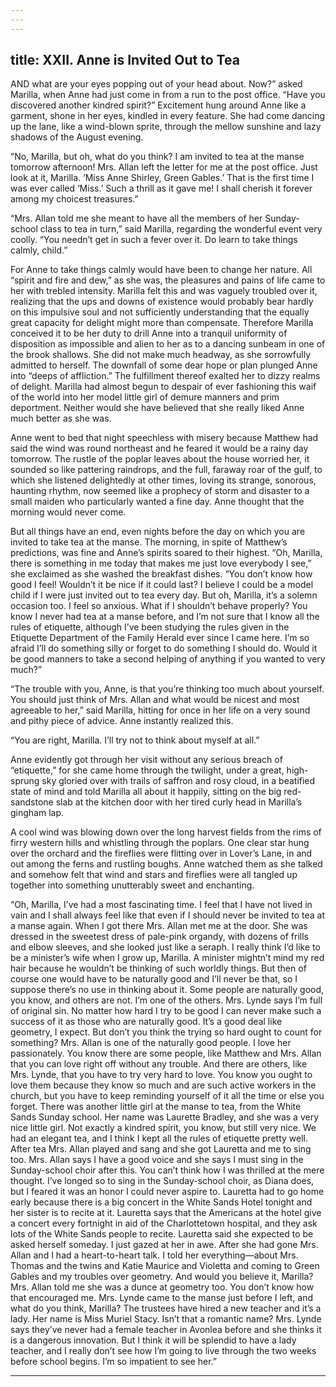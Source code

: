 ```yaml
---
---
---
```

title: XXII. Anne is Invited Out to Tea
---




AND what are your eyes popping out of your head about. Now?” asked Marilla, when Anne had just come in from a run to the post office. “Have you discovered another kindred spirit?” Excitement hung around Anne like a garment, shone in her eyes, kindled in every feature. She had come dancing up the lane, like a wind-blown sprite, through the mellow sunshine and lazy shadows of the August evening.

“No, Marilla, but oh, what do you think? I am invited to tea at the manse tomorrow afternoon! Mrs. Allan left the letter for me at the post office. Just look at it, Marilla. ‘Miss Anne Shirley, Green Gables.’ That is the first time I was ever called ‘Miss.’ Such a thrill as it gave me! I shall cherish it forever among my choicest treasures.”

“Mrs. Allan told me she meant to have all the members of her Sunday-school class to tea in turn,” said Marilla, regarding the wonderful event very coolly. “You needn’t get in such a fever over it. Do learn to take things calmly, child.”

For Anne to take things calmly would have been to change her nature. All “spirit and fire and dew,” as she was, the pleasures and pains of life came to her with trebled intensity. Marilla felt this and was vaguely troubled over it, realizing that the ups and downs of existence would probably bear hardly on this impulsive soul and not sufficiently understanding that the equally great capacity for delight might more than compensate. Therefore Marilla conceived it to be her duty to drill Anne into a tranquil uniformity of disposition as impossible and alien to her as to a dancing sunbeam in one of the brook shallows. She did not make much headway, as she sorrowfully admitted to herself. The downfall of some dear hope or plan plunged Anne into “deeps of affliction.” The fulfillment thereof exalted her to dizzy realms of delight. Marilla had almost begun to despair of ever fashioning this waif of the world into her model little girl of demure manners and prim deportment. Neither would she have believed that she really liked Anne much better as she was.

Anne went to bed that night speechless with misery because Matthew had said the wind was round northeast and he feared it would be a rainy day tomorrow. The rustle of the poplar leaves about the house worried her, it sounded so like pattering raindrops, and the full, faraway roar of the gulf, to which she listened delightedly at other times, loving its strange, sonorous, haunting rhythm, now seemed like a prophecy of storm and disaster to a small maiden who particularly wanted a fine day. Anne thought that the morning would never come.

But all things have an end, even nights before the day on which you are invited to take tea at the manse. The morning, in spite of Matthew’s predictions, was fine and Anne’s spirits soared to their highest. “Oh, Marilla, there is something in me today that makes me just love everybody I see,” she exclaimed as she washed the breakfast dishes. “You don’t know how good I feel! Wouldn’t it be nice if it could last? I believe I could be a model child if I were just invited out to tea every day. But oh, Marilla, it’s a solemn occasion too. I feel so anxious. What if I shouldn’t behave properly? You know I never had tea at a manse before, and I’m not sure that I know all the rules of etiquette, although I’ve been studying the rules given in the Etiquette Department of the Family Herald ever since I came here. I’m so afraid I’ll do something silly or forget to do something I should do. Would it be good manners to take a second helping of anything if you wanted to very much?”

“The trouble with you, Anne, is that you’re thinking too much about yourself. You should just think of Mrs. Allan and what would be nicest and most agreeable to her,” said Marilla, hitting for once in her life on a very sound and pithy piece of advice. Anne instantly realized this.

“You are right, Marilla. I’ll try not to think about myself at all.”

Anne evidently got through her visit without any serious breach of “etiquette,” for she came home through the twilight, under a great, high-sprung sky gloried over with trails of saffron and rosy cloud, in a beatified state of mind and told Marilla all about it happily, sitting on the big red-sandstone slab at the kitchen door with her tired curly head in Marilla’s gingham lap.

A cool wind was blowing down over the long harvest fields from the rims of firry western hills and whistling through the poplars. One clear star hung over the orchard and the fireflies were flitting over in Lover’s Lane, in and out among the ferns and rustling boughs. Anne watched them as she talked and somehow felt that wind and stars and fireflies were all tangled up together into something unutterably sweet and enchanting.

“Oh, Marilla, I’ve had a most fascinating time. I feel that I have not lived in vain and I shall always feel like that even if I should never be invited to tea at a manse again. When I got there Mrs. Allan met me at the door. She was dressed in the sweetest dress of pale-pink organdy, with dozens of frills and elbow sleeves, and she looked just like a seraph. I really think I’d like to be a minister’s wife when I grow up, Marilla. A minister mightn’t mind my red hair because he wouldn’t be thinking of such worldly things. But then of course one would have to be naturally good and I’ll never be that, so I suppose there’s no use in thinking about it. Some people are naturally good, you know, and others are not. I’m one of the others. Mrs. Lynde says I’m full of original sin. No matter how hard I try to be good I can never make such a success of it as those who are naturally good. It’s a good deal like geometry, I expect. But don’t you think the trying so hard ought to count for something? Mrs. Allan is one of the naturally good people. I love her passionately. You know there are some people, like Matthew and Mrs. Allan that you can love right off without any trouble. And there are others, like Mrs. Lynde, that you have to try very hard to love. You know you ought to love them because they know so much and are such active workers in the church, but you have to keep reminding yourself of it all the time or else you forget. There was another little girl at the manse to tea, from the White Sands Sunday school. Her name was Laurette Bradley, and she was a very nice little girl. Not exactly a kindred spirit, you know, but still very nice. We had an elegant tea, and I think I kept all the rules of etiquette pretty well. After tea Mrs. Allan played and sang and she got Lauretta and me to sing too. Mrs. Allan says I have a good voice and she says I must sing in the Sunday-school choir after this. You can’t think how I was thrilled at the mere thought. I’ve longed so to sing in the Sunday-school choir, as Diana does, but I feared it was an honor I could never aspire to. Lauretta had to go home early because there is a big concert in the White Sands Hotel tonight and her sister is to recite at it. Lauretta says that the Americans at the hotel give a concert every fortnight in aid of the Charlottetown hospital, and they ask lots of the White Sands people to recite. Lauretta said she expected to be asked herself someday. I just gazed at her in awe. After she had gone Mrs. Allan and I had a heart-to-heart talk. I told her everything—about Mrs. Thomas and the twins and Katie Maurice and Violetta and coming to Green Gables and my troubles over geometry. And would you believe it, Marilla? Mrs. Allan told me she was a dunce at geometry too. You don’t know how that encouraged me. Mrs. Lynde came to the manse just before I left, and what do you think, Marilla? The trustees have hired a new teacher and it’s a lady. Her name is Miss Muriel Stacy. Isn’t that a romantic name? Mrs. Lynde says they’ve never had a female teacher in Avonlea before and she thinks it is a dangerous innovation. But I think it will be splendid to have a lady teacher, and I really don’t see how I’m going to live through the two weeks before school begins. I’m so impatient to see her.”





* * *